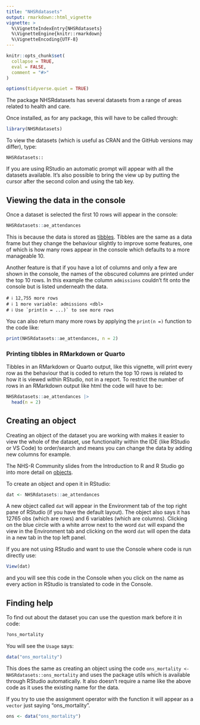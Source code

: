 ```yaml
---
title: "NHSRdatasets"
output: rmarkdown::html_vignette
vignette: >
  %\VignetteIndexEntry{NHSRdatasets}
  %\VignetteEngine{knitr::rmarkdown}
  %\VignetteEncoding{UTF-8}
---
```


```r
knitr::opts_chunk$set(
  collapse = TRUE,
  eval = FALSE,
  comment = "#>"
)

options(tidyverse.quiet = TRUE)
```

The package NHSRdatasets has several datasets from a range of areas related to health and care.

Once installed, as for any package, this will have to be called through:

```r
library(NHSRdatasets)
```

To view the datasets (which is useful as CRAN and the GitHub versions may differ), type:

```
NHSRdatasets::
```

If you are using RStudio an automatic prompt will appear with all the datasets available.
It's also possible to bring the view up by putting the cursor after the second colon and using the tab key.

## Viewing the data in the console

Once a dataset is selected the first 10 rows will appear in the console:

```r
NHSRdatasets::ae_attendances
```

This is because the data is stored as [tibbles](https://r4ds.had.co.nz/tibbles.html). 
Tibbles are the same as a data frame but they change the behaviour slightly to improve some features, one of which is how many rows appear in the console which defaults to a more manageable 10.

Another feature is that if you have a lot of columns and only a few are shown in the console, the names of the obscured columns are printed under the top 10 rows. 
In this example the column `admissions` couldn't fit onto the console but is listed underneath the data.

```
# ℹ 12,755 more rows
# ℹ 1 more variable: admissions <dbl>
# ℹ Use `print(n = ...)` to see more rows
```

You can also return many more rows by applying the `print(n =)` function to the code like:

```r
print(NHSRdatasets::ae_attendances, n = 2)
```

### Printing tibbles in RMarkdown or Quarto

Tibbles in an RMarkdown or Quarto output, like this vignette, will print every row as the behaviour that is coded to return the top 10 rows is related to how it is viewed within RStudio, not in a report.
To restrict the number of rows in an RMarkdown output like html the code will have to be:

```r
NHSRdatasets::ae_attendances |>
  head(n = 2)
```

## Creating an object

Creating an object of the dataset you are working with makes it easier to view the whole of the dataset, use functionality within the IDE (like RStudio or VS Code) to order/search and means you can change the data by adding new columns for example.

The NHS-R Community slides from the Introduction to R and R Studio go into more detail on [objects](https://intro-r-rstudio.nhsrcommunity.com/session-objects.html#/title-slide).

To create an object and open it in RStudio:

```r
dat <- NHSRdatasets::ae_attendances
```

A new object called `dat` will appear in the Environment tab of the top right pane of RStudio (if you have the default layout).
The object also says it has 12765 obs (which are rows) and 6 variables (which are columns).
Clicking on the blue circle with a white arrow next to the word `dat` will expand the view in the Environment tab and clicking on the word `dat` will open the data in a new tab in the top left panel.

If you are not using RStudio and want to use the Console where code is run directly use:

```r
View(dat)
```

and you will see this code in the Console when you click on the name as every action in RStudio is translated to code in the Console.

## Finding help

To find out about the dataset you can use the question mark before it in code:

```r
?ons_mortality
```

You will see the `Usage` says:

```r
data("ons_mortality")
```

This does the same as creating an object using the code `ons_mortality <- NHSRdatasets::ons_mortality` and uses the package utils which is available through RStudio automatically.
It also doesn't require a name like the above code as it uses the existing name for the data.

If you try to use the assignment operator with the function it will appear as a `vector` just saying "ons_mortality".

```r
ons <- data("ons_mortality")
```
